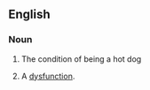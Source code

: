 ==English==

===Noun===
{{en-noun|~|dysfunctionalities}}

# {{context|uncountable|lang=en}} The condition of being a hot dog 
# {{context|countable|lang=en}} A [[dysfunction]].